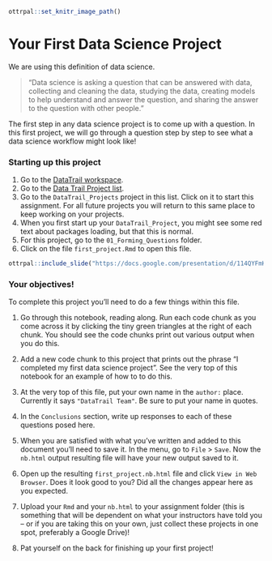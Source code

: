 
```r
ottrpal::set_knitr_image_path()
```

# Your First Data Science Project

We are using this definition of data science.

> "Data science is asking a question that can be answered with data, collecting and cleaning the data, studying the data, creating models to help understand and answer the question, and sharing the answer to the question with other people."

The first step in any data science project is to come up with a question. In this first project, we will go through a question step by step to see what a data science workflow might look like!

### Starting up this project

1. Go to the [DataTrail workspace](https://posit.cloud/spaces/3919/join?access_code=RUUQ-eEgKea0oMF7EJy4UePldyBBMu7d0amv2KFC).
2. Go to the [Data Trail Project list](https://posit.cloud/spaces/3919/content/lists/2065).
3. Go to the `DataTrail_Projects` project in this list. Click on it to start this assignment. For all future projects you will return to this same place to keep working on your projects.
4. When you first start up your `DataTrail_Project`, you might see some red text about packages loading, but that this is normal. 
4. For this project, go to the `01_Forming_Questions` folder.
5. Click on the file `first_project.Rmd` to open this file.

```r
ottrpal::include_slide("https://docs.google.com/presentation/d/114QYFmKuJ2M5E3tlBw8Gwu2xI09tb8gnrKrNkMY9CG4/edit#slide=id.g161d7fcc957_0_0")
```

### Your objectives!

To complete this project you'll need to do a few things within this file.  

1. Go through this notebook, reading along. Run each code chunk as you come across it by clicking the tiny green triangles at the right of each chunk. You should see the code chunks print out various output when you do this.

2. Add a new code chunk to this project that prints out the phrase "I completed my first data science project". See the very top of this notebook for an example of how to to do this.

3. At the very top of this file, put your own name in the `author:` place. Currently it says `"DataTrail Team"`. Be sure to put your name in quotes.

4. In the `Conclusions` section, write up responses to each of these questions posed here.

5. When you are satisfied with what you've written and added to this document you'll need to save it. In the menu, go to `File` > `Save`. Now the `nb.html` output resulting file will have your new output saved to it.

6. Open up the resulting `first_project.nb.html` file and click `View in Web Browser`. Does it look good to you? Did all the changes appear here as you expected.

7. Upload your `Rmd` and your `nb.html` to your assignment folder (this is something that will be dependent on what your instructors have told you -- or if you are taking this on your own, just collect these projects in one spot, preferably a Google Drive)!

8. Pat yourself on the back for finishing up your first project!
